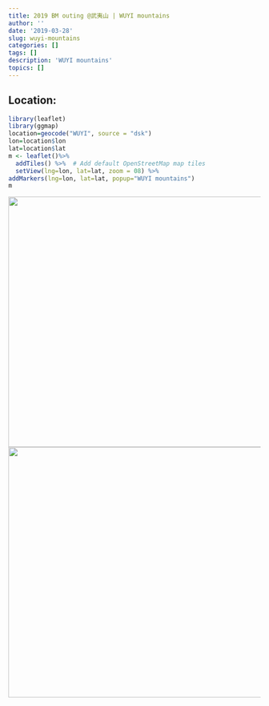 ```yaml
---
title: 2019 BM outing @武夷山 | WUYI mountains
author: ''
date: '2019-03-28'
slug: wuyi-mountains
categories: []
tags: []
description: 'WUYI mountains'
topics: []
---
```




## Location:


```r
library(leaflet)
library(ggmap)
location=geocode("WUYI", source = "dsk")
lon=location$lon
lat=location$lat
m <- leaflet()%>%
  addTiles() %>%  # Add default OpenStreetMap map tiles
  setView(lng=lon, lat=lat, zoom = 08) %>%
addMarkers(lng=lon, lat=lat, popup="WUYI mountains")
m

```


![](/post/wuyi-mountains/wuyi001.jpg){width=700px height=500px}
![](/post/wuyi-mountains/wuyi004.jpg){width=700px height=500px}









